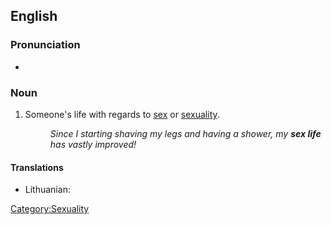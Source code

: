==English==

===Pronunciation===
* {{IPA|/ˈsɛksˌɫaɪf/}}

===Noun===
{{en-noun|sg=[[sex]] [[life]]|sex lives}}

# {{set phrase}} Someone's life with regards to [[sex]] or [[sexuality]]. 
#: ''Since I starting shaving my legs and having a shower, my '''sex life''' has vastly improved!''

====Translations====
{{trans-top|life with regard to sex}}
* Lithuanian: {{t|lt|lytinis gyvenimas|m}}
{{trans-mid}}
{{trans-bot}}

[[Category:Sexuality]]